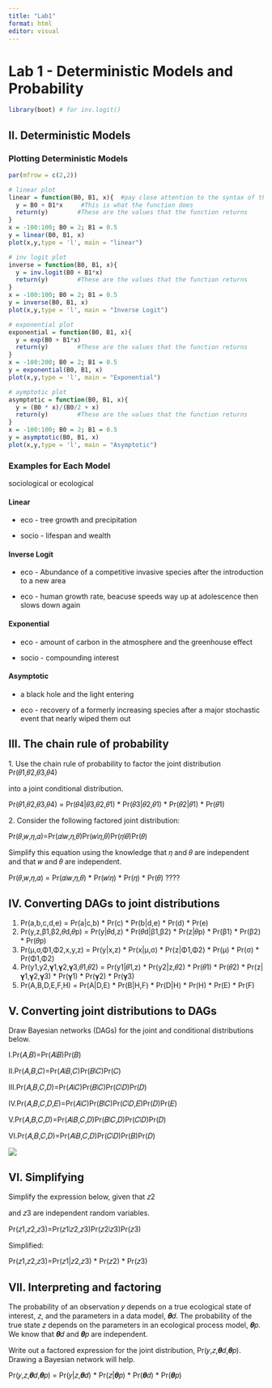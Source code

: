```yaml
---
title: "Lab1"
format: html
editor: visual
---
```


# Lab 1 - Deterministic Models and Probability

```r
library(boot) # for inv.logit()
```

## II. Deterministic Models

### Plotting Deterministic Models

```r
par(mfrow = c(2,2))

# linear plot
linear = function(B0, B1, x){  #pay close attention to the syntax of the function command.  The stuff in parantheses are the inputs ot the function
  y = B0 + B1*x     #This is what the function does
  return(y)        #These are the values that the function returns
}
x = -100:100; B0 = 2; B1 = 0.5
y = linear(B0, B1, x)
plot(x,y,type = 'l', main = "linear")

# inv logit plot
inverse = function(B0, B1, x){
  y = inv.logit(B0 + B1*x)
  return(y)        #These are the values that the function returns
}
x = -100:100; B0 = 2; B1 = 0.5
y = inverse(B0, B1, x)
plot(x,y,type = 'l', main = "Inverse Logit")

# exponential plot
exponential = function(B0, B1, x){
  y = exp(B0 + B1*x)
  return(y)        #These are the values that the function returns
}
x = -100:200; B0 = 2; B1 = 0.5
y = exponential(B0, B1, x)
plot(x,y,type = 'l', main = "Exponential")

# aymptotic plot
asymptotic = function(B0, B1, x){
  y = (B0 * x)/(B0/2 + x)
  return(y)        #These are the values that the function returns
}
x = -100:100; B0 = 2; B1 = 0.5
y = asymptotic(B0, B1, x)
plot(x,y,type = 'l', main = "Asymptotic")
```

### Examples for Each Model

sociological or ecological

#### Linear

-   eco - tree growth and precipitation

-   socio - lifespan and wealth

#### Inverse Logit

-   eco - Abundance of a competitive invasive species after the introduction to a new area

-   eco - human growth rate, beacuse speeds way up at adolescence then slows down again

#### Exponential

-   eco - amount of carbon in the atmosphere and the greenhouse effect

-   socio - compounding interest

#### Asymptotic

-   a black hole and the light entering

-   eco - recovery of a formerly increasing species after a major stochastic event that nearly wiped them out

## III. The chain rule of probability

1\. Use the chain rule of probability to factor the joint distribution Pr(𝜃1,𝜃2,𝜃3,𝜃4)

into a joint conditional distribution.

Pr(𝜃1,𝜃2,𝜃3,𝜃4) = Pr(𝜃4\|𝜃3,𝜃2,𝜃1) \* Pr(𝜃3\|𝜃2,𝜃1) \* Pr(𝜃2\|𝜃1) \* Pr(𝜃1)

2\. Consider the following factored joint distribution:

Pr(𝜃,𝑤,𝜂,𝛼)=Pr(𝛼∣𝑤,𝜂,𝜃)Pr(𝑤∣𝜂,𝜃)Pr(𝜂∣𝜃)Pr(𝜃)

Simplify this equation using the knowledge that 𝜂 and 𝜃 are independent and that 𝑤 and 𝜃 are independent.

Pr(𝜃,𝑤,𝜂,𝛼) = Pr(𝛼∣𝑤,𝜂,𝜃) \* Pr(𝑤∣𝜂) \* Pr(𝜂) \* Pr(𝜃) ????

## IV. Converting DAGs to joint distributions

1.  Pr(a,b,c,d,e) = Pr(a\|c,b) \* Pr(c) \* Pr(b\|d,e) \* Pr(d) \* Pr(e)
2.  Pr(y,z,β1,β2,𝜃d,𝜃p) = Pr(y\|𝜃d,z) \* Pr(𝜃d\|β1,β2) \* Pr(z\|𝜃p) \* Pr(β1) \* Pr(β2) \* Pr(𝜃p)
3.  Pr(µ,σ,Φ1,Φ2,x,y,z) = Pr(y\|x,z) \* Pr(x\|µ,σ) \* Pr(z\|Φ1,Φ2) \* Pr(µ) \* Pr(σ) \* Pr(Φ1,Φ2)
4.  Pr(y1,y2,𝛄1,𝛄2,𝛄3,𝜃1,𝜃2) = Pr(y1\|𝜃1,z) \* Pr(y2\|z,𝜃2) \* Pr(𝜃1) \* Pr(𝜃2) \* Pr(z\|𝛄1,𝛄2,𝛄3) \* Pr(𝛄1) \* Pr(𝛄2) \* Pr(𝛄3)
5.  Pr(A,B,D,E,F,H) = Pr(A\|D,E) \* Pr(B\|H,F) \* Pr(D\|H) \* Pr(H) \* Pr(E) \* Pr(F)

## V. Converting joint distributions to DAGs

Draw Bayesian networks (DAGs) for the joint and conditional
distributions below.

I.Pr(𝐴,𝐵)=Pr(𝐴∣𝐵)Pr(𝐵)

II.Pr(𝐴,𝐵,𝐶)=Pr(𝐴∣𝐵,𝐶)Pr(𝐵∣𝐶)Pr(𝐶)

III.Pr(𝐴,𝐵,𝐶,𝐷)=Pr(𝐴∣𝐶)Pr(𝐵∣𝐶)Pr(𝐶∣𝐷)Pr(𝐷)

IV.Pr(𝐴,𝐵,𝐶,𝐷,𝐸)=Pr(𝐴∣𝐶)Pr(𝐵∣𝐶)Pr(𝐶∣𝐷,𝐸)Pr(𝐷)Pr(𝐸)

V.Pr(𝐴,𝐵,𝐶,𝐷)=Pr(𝐴∣𝐵,𝐶,𝐷)Pr(𝐵∣𝐶,𝐷)Pr(𝐶∣𝐷)Pr(𝐷)

VI.Pr(𝐴,𝐵,𝐶,𝐷)=Pr(𝐴∣𝐵,𝐶,𝐷)Pr(𝐶∣𝐷)Pr(𝐵)Pr(𝐷)

![](images/IMG_4895.jpg)

## VI. Simplifying

Simplify the expression below, given that 𝑧2

and 𝑧3 are independent random variables.

Pr(𝑧1,𝑧2,𝑧3)=Pr(𝑧1∣𝑧2,𝑧3)Pr(𝑧2∣𝑧3)Pr(𝑧3)

Simplified:

Pr(𝑧1,𝑧2,𝑧3)=Pr(𝑧1\|𝑧2,𝑧3) \* Pr(𝑧2) \* Pr(𝑧3)

## VII. Interpreting and factoring

The probability of an observation 𝑦 depends on a true ecological state of interest, 𝑧, and the parameters in a data model, 𝜽𝑑. The probability of the true state 𝑧 depends on the parameters in an ecological process model, 𝜽𝑝. We know that 𝜽𝑑 and 𝜽𝑝 are independent.

Write out a factored expression for the joint distribution, Pr(𝑦,𝑧,𝜽𝑑,𝜽𝑝). Drawing a Bayesian network will help.

Pr(𝑦,𝑧,𝜽𝑑,𝜽𝑝) = Pr(𝑦\|𝑧,𝜽𝑑) \* Pr(𝑧\|𝜽𝑝) \* Pr(𝜽𝑑) \* Pr(𝜽𝑝)
